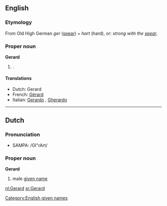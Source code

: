 ==English==

===Etymology===
From Old High German ''ger'' ([[spear]]) + ''hart'' (hard), or: ''strong with the [[spear]]''.

===Proper noun===
'''Gerard'''

# {{given name|male}}.

====Translations====
*Dutch: Gerard {{m}}
*French: [[Gérard]]
*Italian: [[Gerardo]] {{m}}, [[Gherardo]] {{m}}

[[Category:English given names]]

----

==Dutch==

===Pronunciation===
*SAMPA: /GI"rArt/

===Proper noun===
'''Gerard'''

# male [[given name]]

[[nl:Gerard]]
[[sr:Gerard]]